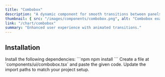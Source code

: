 ```yaml
---
title: "Combobox"
description: "A dynamic component for smooth transitions between panels."
thumbnail: { src: "/images/components/combobox.png", alt: "Combobox example" }
link: "/chart/combobox"
summary: "Enhanced user experience with animated transitions."
---
```


<ComponentPreview name="combobox-demo" />

## Installation

<Steps>

<Step>
Install the following dependencies:
</Step>
```npm
npm install 
```

<Step>
Create a file at `components/ui/combobox.tsx` and paste the given code.  
</Step>

<CollapsibleSource name="combobox" />

<Step>
Update the import paths to match your project setup.
</Step>

</Steps>